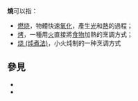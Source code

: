 '''燒'''可以指：
* [[燃烧|燃烧]]，物體快速[[氧化|氧化]]，產生[[光|光]]和[[熱|熱]]的過程；
* [[烤|烤]]，一種用[[火|火]]直接將[[食物|食物]]加熱的烹調方式；
* [[烧_(炖煮法)|烧 (炖煮法)]]，小火炖制的一种烹调方式

== 參見 ==
* {{Lookfrom|燒}}
* {{Lookfrom|烧}}

{{disambig|SH|cat=一字消歧義}}